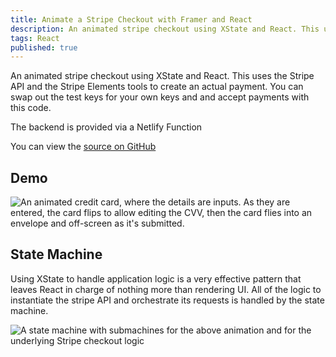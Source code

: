 ```yaml
---
title: Animate a Stripe Checkout with Framer and React
description: An animated stripe checkout using XState and React. This uses the Stripe API and the Stripe Elements tools to create an actual payment.
tags: React
published: true
---
```


An animated stripe checkout using XState and React. This uses the Stripe API and the Stripe Elements tools to create an actual payment. You can swap out the test keys for your own keys and and accept payments with this code.

The backend is provided via a Netlify Function

You can view the [source on GitHub](https://github.com/JacobParis/stripe-machine-example)

## Demo

![An animated credit card, where the details are inputs. As they are entered, the card flips to allow editing the CVV, then the card flies into an envelope and off-screen as it's submitted.](https://user-images.githubusercontent.com/5633704/82744168-cbc04800-9d42-11ea-8f18-70592639b014.gif)

## State Machine

Using XState to handle application logic is a very effective pattern that leaves React in charge of nothing more than rendering UI. All of the logic to instantiate the stripe API and orchestrate its requests is handled by the state machine.

![A state machine with submachines for the above animation and for the underlying Stripe checkout logic](https://user-images.githubusercontent.com/5633704/82744117-3a50d600-9d42-11ea-9d1f-70e32dfd9c0d.png)
